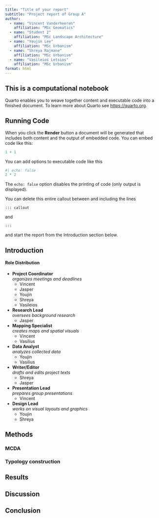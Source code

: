 ```yaml
---
title: "Title of your report"
subtitle: "Project report of Group A"
author:
  - name: "Vincent Vanderheeren"
    affiliation: "MSc Geomatics"
  - name: "Student 2"
    affiliation: "MSc Landscape Architecture"
  - name: "Youjin Lee"
    affiliation: "MSc Urbanism"
  - name: "Shreya Rajmane"
    affiliation: "MSc Urbanism"
  - name: "Vasileios Letsios"
    affiliation: "MSc Urbanism"
format: html
---
```


::: callout
## This is a computational notebook

Quarto enables you to weave together content and executable code into a finished document. To learn more about Quarto see <https://quarto.org>.

## Running Code

When you click the **Render** button a document will be generated that includes both content and the output of embedded code. You can embed code like this:

```r
1 + 1
```

You can add options to executable code like this 

```r
#| echo: false
2 * 2
```

The `echo: false` option disables the printing of code (only output is displayed).

You can delete this entire callout between and including the lines
```
::: callout
```
and

```
:::
```
and start the report from the Introduction section below.
:::

## Introduction

#### Role Distribution

* **Project Coordinator**  
 *organizes meetings and deadlines*
    * Vincent
   * Jasper
   * Youjin
   * Shreya
   * Vasileios  
  
  
* **Research Lead**  
 *oversees background research*
  * Jasper
  
* **Mapping Specialist**  
 *creates maps and spatial visuals*
  * Vincent
  * Vasilius
  
* **Data Analyst**  
 *analyzes collected data*
  * Youjin 
  * Vasilius
  
* **Writer/Editor**  
 *drafts and edits project texts*
  * Shreya
  * Jasper
  
* **Presentation Lead**  
 *prepares group presentations* 
  * Vincent
  
* **Design Lead**  
 *works on visual layouts and graphics*
  * Youjin
  * Shreya

## Methods

### MCDA

### Typology construction

## Results

## Discussion

## Conclusion

